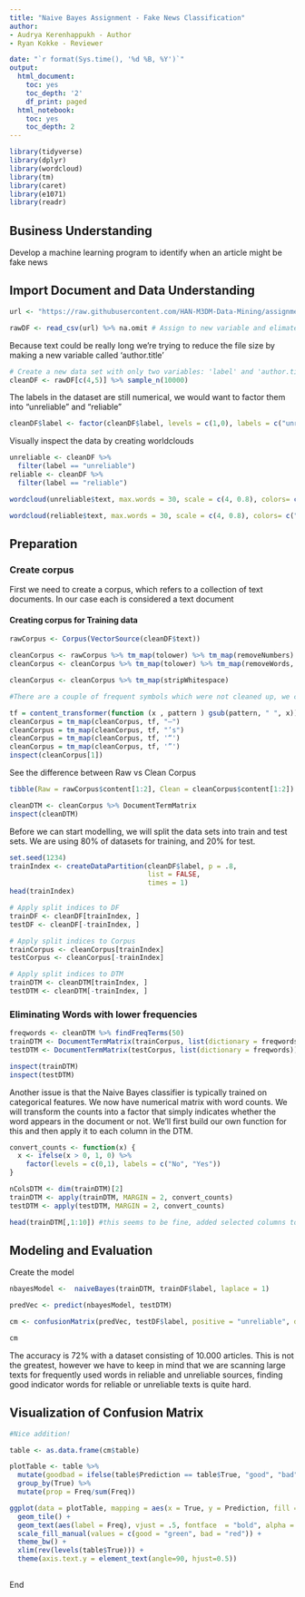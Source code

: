 ---
title: "Naive Bayes Assignment - Fake News Classification"
author: 
- Audrya Kerenhappukh - Author 
- Ryan Kokke - Reviewer 

date: "`r format(Sys.time(), '%d %B, %Y')`"
output:
  html_document:
    toc: yes
    toc_depth: '2'
    df_print: paged
  html_notebook:
    toc: yes
    toc_depth: 2
---


```{r message=TRUE, warning = TRUE, include = FALSE}
library(tidyverse)
library(dplyr)
library(wordcloud)
library(tm)
library(caret)
library(e1071)
library(readr)
```

## Business Understanding 
Develop a machine learning program to identify when an article might be fake news

## Import Document and Data Understanding 
```{r message=TRUE, warning = TRUE, include = FALSE}

url <- "https://raw.githubusercontent.com/HAN-M3DM-Data-Mining/assignments/master/datasets/NB-fakenews.csv"

rawDF <- read_csv(url) %>% na.omit # Assign to new variable and elimate NaN values 


```
Because text could be really long we're trying to reduce the file size by making a new variable called 'author.title' 

```{r}
# Create a new data set with only two variables: 'label' and 'author.title', I have chosen to use the text and label columns and not the author, title and label columns as we want to predict is an article is reliable or not based on its contents. I halfed the dataset to 10000 samples to making computing easier. Also I missed a bit of background information about the dataset and its target and predictor variables.
cleanDF <- rawDF[c(4,5)] %>% sample_n(10000)

```


The labels in the dataset are still numerical, we would want to factor them into "unreliable" and "reliable"

```{r}

cleanDF$label <- factor(cleanDF$label, levels = c(1,0), labels = c("unreliable", "reliable")) %>% relevel("reliable") #This seems fine

```

Visually inspect the data by creating worldclouds
```{r message=TRUE, warning = FALSE, include = TRUE}
unreliable <- cleanDF %>% 
  filter(label == "unreliable")
reliable <- cleanDF %>% 
  filter(label == "reliable")

wordcloud(unreliable$text, max.words = 30, scale = c(4, 0.8), colors= c("indianred1","indianred2","indianred3","indianred")) #When creating the clean dataframe authors and titles were picked out to be analyzed, this causes authors' names to be part of the wordcloud, is this is the wanted predictor variable then its fine, however it does still include NaN values

wordcloud(reliable$text, max.words = 30, scale = c(4, 0.8), colors= c("lightsteelblue1","lightsteelblue2","lightsteelblue3","lightsteelblue"))
```


## Preparation 
### Create corpus 

First we need to create a corpus, which refers to a collection of text documents. In our case each is considered a text document

#### Creating corpus for Training data 

```{r}

rawCorpus <- Corpus(VectorSource(cleanDF$text))

```

```{r warning=FALSE}
cleanCorpus <- rawCorpus %>% tm_map(tolower) %>% tm_map(removeNumbers)
cleanCorpus <- cleanCorpus %>% tm_map(tolower) %>% tm_map(removeWords, stopwords()) %>% tm_map(removePunctuation)
```

```{r warning=FALSE}
cleanCorpus <- cleanCorpus %>% tm_map(stripWhitespace)

#There are a couple of frequent symbols which were not cleaned up, we can get rid of them by using the tm package as well.

tf = content_transformer(function (x , pattern ) gsub(pattern, " ", x))
cleanCorpus = tm_map(cleanCorpus, tf, "—")
cleanCorpus = tm_map(cleanCorpus, tf, "’s")
cleanCorpus = tm_map(cleanCorpus, tf, '“')
cleanCorpus = tm_map(cleanCorpus, tf, '”')
inspect(cleanCorpus[1])
```
See the difference between Raw vs Clean Corpus 
```{r}
tibble(Raw = rawCorpus$content[1:2], Clean = cleanCorpus$content[1:2]) #steps above seem to be fine
```

```{r}
cleanDTM <- cleanCorpus %>% DocumentTermMatrix
inspect(cleanDTM)
```
Before we can start modelling, we will split the data sets into train and test sets. We are using 80% of datasets for training, and 20% for test. 

```{r}
set.seed(1234)
trainIndex <- createDataPartition(cleanDF$label, p = .8, 
                                  list = FALSE, 
                                  times = 1)
head(trainIndex)

# Apply split indices to DF
trainDF <- cleanDF[trainIndex, ]
testDF <- cleanDF[-trainIndex, ]

# Apply split indices to Corpus
trainCorpus <- cleanCorpus[trainIndex]
testCorpus <- cleanCorpus[-trainIndex]

# Apply split indices to DTM
trainDTM <- cleanDTM[trainIndex, ]
testDTM <- cleanDTM[-trainIndex, ]

```

### Eliminating Words with lower frequencies 

```{r}
freqwords <- cleanDTM %>% findFreqTerms(50)
trainDTM <- DocumentTermMatrix(trainCorpus, list(dictionary = freqwords))
testDTM <- DocumentTermMatrix(testCorpus, list(dictionary = freqwords))

inspect(trainDTM)
inspect(testDTM)

```

Another issue is that the Naive Bayes classifier is typically trained on categorical features. We now have numerical matrix with word counts. We will transform the counts into a factor that simply indicates whether the word appears in the document or not. We’ll first build our own function for this and then apply it to each column in the DTM.
```{r}
convert_counts <- function(x) {
  x <- ifelse(x > 0, 1, 0) %>% 
    factor(levels = c(0,1), labels = c("No", "Yes")) 
}

nColsDTM <- dim(trainDTM)[2]
trainDTM <- apply(trainDTM, MARGIN = 2, convert_counts)
testDTM <- apply(testDTM, MARGIN = 2, convert_counts)

head(trainDTM[,1:10]) #this seems to be fine, added selected columns to avoid long texts
```
## Modeling and Evaluation

Create the model 
```{r}
nbayesModel <-  naiveBayes(trainDTM, trainDF$label, laplace = 1)
```

```{r}
predVec <- predict(nbayesModel, testDTM)
```

```{r}
cm <- confusionMatrix(predVec, testDF$label, positive = "unreliable", dnn = c("Prediction", "True"))

cm
```
The accuracy is 72% with a dataset consisting of 10.000 articles. This is not the greatest, however we have to keep in mind that we are scanning large texts for frequently used words in reliable and unreliable sources, finding good indicator words for reliable or unreliable texts is quite hard.


## Visualization of Confusion Matrix 
```{r Chart Visualization }
#Nice addition!

table <- as.data.frame(cm$table)

plotTable <- table %>%
  mutate(goodbad = ifelse(table$Prediction == table$True, "good", "bad")) %>%
  group_by(True) %>%
  mutate(prop = Freq/sum(Freq))

ggplot(data = plotTable, mapping = aes(x = True, y = Prediction, fill = goodbad, alpha = Freq)) +
  geom_tile() +
  geom_text(aes(label = Freq), vjust = .5, fontface  = "bold", alpha = 1) +
  scale_fill_manual(values = c(good = "green", bad = "red")) +
  theme_bw() +
  xlim(rev(levels(table$True))) +
  theme(axis.text.y = element_text(angle=90, hjust=0.5))
  
```

End
